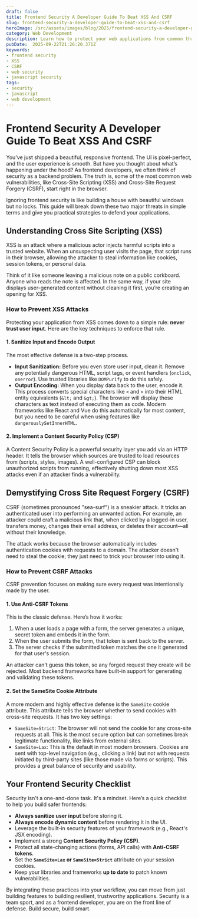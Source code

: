 ```yaml
---
draft: false
title: Frontend Security A Developer Guide To Beat XSS And CSRF
slug: frontend-security-a-developer-guide-to-beat-xss-and-csrf
heroImage: /src/assets/images/blog/2025/frontend-security-a-developer-guide-to-beat-xss-and-csrf.png
category: Web Development
description: Learn how to protect your web applications from common threats. This developer guide breaks down XSS and CSRF attacks with practical, easy-to-follow prevention strategies.
pubDate:  2025-09-22T21:26:20.371Z
keywords:
- frontend security
- XSS
- CSRF
- web security
- javascript security
tags:
- security
- javascript
- web development
---
```


# Frontend Security A Developer Guide To Beat XSS And CSRF

You’ve just shipped a beautiful, responsive frontend. The UI is pixel-perfect, and the user experience is smooth. But have you thought about what’s happening under the hood? As frontend developers, we often think of security as a backend problem. The truth is, some of the most common web vulnerabilities, like Cross-Site Scripting (XSS) and Cross-Site Request Forgery (CSRF), start right in the browser.

Ignoring frontend security is like building a house with beautiful windows but no locks. This guide will break down these two major threats in simple terms and give you practical strategies to defend your applications.

## Understanding Cross Site Scripting (XSS)

XSS is an attack where a malicious actor injects harmful scripts into a trusted website. When an unsuspecting user visits the page, that script runs in their browser, allowing the attacker to steal information like cookies, session tokens, or personal data.

Think of it like someone leaving a malicious note on a public corkboard. Anyone who reads the note is affected. In the same way, if your site displays user-generated content without cleaning it first, you’re creating an opening for XSS.

### How to Prevent XSS Attacks

Protecting your application from XSS comes down to a simple rule: **never trust user input**. Here are the key techniques to enforce that rule.

#### 1. Sanitize Input and Encode Output

The most effective defense is a two-step process.

*   **Input Sanitization:** Before you even store user input, clean it. Remove any potentially dangerous HTML, script tags, or event handlers (`onclick`, `onerror`). Use trusted libraries like `DOMPurify` to do this safely.
*   **Output Encoding:** When you display data back to the user, encode it. This process converts special characters like `<` and `>` into their HTML entity equivalents (`&lt;` and `&gt;`). The browser will display these characters as text instead of executing them as code. Modern frameworks like React and Vue do this automatically for most content, but you need to be careful when using features like `dangerouslySetInnerHTML`.

#### 2. Implement a Content Security Policy (CSP)

A Content Security Policy is a powerful security layer you add via an HTTP header. It tells the browser which sources are trusted to load resources from (scripts, styles, images). A well-configured CSP can block unauthorized scripts from running, effectively shutting down most XSS attacks even if an attacker finds a vulnerability.

## Demystifying Cross Site Request Forgery (CSRF)

CSRF (sometimes pronounced "sea-surf") is a sneakier attack. It tricks an authenticated user into performing an unwanted action. For example, an attacker could craft a malicious link that, when clicked by a logged-in user, transfers money, changes their email address, or deletes their account—all without their knowledge.

The attack works because the browser automatically includes authentication cookies with requests to a domain. The attacker doesn't need to steal the cookie; they just need to trick your browser into using it.

### How to Prevent CSRF Attacks

CSRF prevention focuses on making sure every request was intentionally made by the user.

#### 1. Use Anti-CSRF Tokens

This is the classic defense. Here’s how it works:
1.  When a user loads a page with a form, the server generates a unique, secret token and embeds it in the form.
2.  When the user submits the form, that token is sent back to the server.
3.  The server checks if the submitted token matches the one it generated for that user's session.

An attacker can’t guess this token, so any forged request they create will be rejected. Most backend frameworks have built-in support for generating and validating these tokens.

#### 2. Set the SameSite Cookie Attribute

A more modern and highly effective defense is the `SameSite` cookie attribute. This attribute tells the browser whether to send cookies with cross-site requests. It has two key settings:

*   `SameSite=Strict`: The browser will not send the cookie for any cross-site requests at all. This is the most secure option but can sometimes break legitimate functionality, like links from external sites.
*   `SameSite=Lax`: This is the default in most modern browsers. Cookies are sent with top-level navigation (e.g., clicking a link) but not with requests initiated by third-party sites (like those made via forms or scripts). This provides a great balance of security and usability.

## Your Frontend Security Checklist

Security isn't a one-and-done task. It's a mindset. Here’s a quick checklist to help you build safer frontends:

*   **Always sanitize user input** before storing it.
*   **Always encode dynamic content** before rendering it in the UI.
*   Leverage the built-in security features of your framework (e.g., React's JSX encoding).
*   Implement a strong **Content Security Policy (CSP)**.
*   Protect all state-changing actions (forms, API calls) with **Anti-CSRF tokens**.
*   Set the **`SameSite=Lax` or `SameSite=Strict`** attribute on your session cookies.
*   Keep your libraries and frameworks **up to date** to patch known vulnerabilities.

By integrating these practices into your workflow, you can move from just building features to building resilient, trustworthy applications. Security is a team sport, and as a frontend developer, you are on the front line of defense. Build secure, build smart.